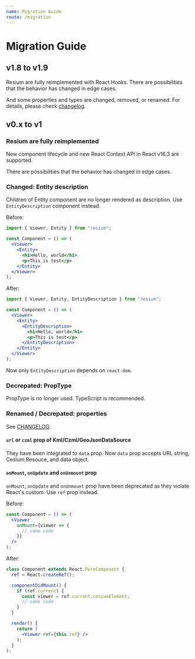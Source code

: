 ```yaml
---
name: Migration Guide
route: /migration
---
```


# Migration Guide

## v1.8 to v1.9

Resium are fully reimplemented with React Hooks. There are possibilities that the behavior has changed in edge cases.

And some properties and types are changed, removed, or renamed. For details, please check [changelog](https://github.com/darwin-education/resium/tree/master/CHANGELOG.md).

## v0.x to v1

### Resium are fully reimplemented

New component lifecycle and new React Context API in React v16.3 are supported.

There are possibilities that the behavior has changed in edge cases.

### Changed: Entity description

Children of Entity component are no longer rendered as description. Use `EntityDescription` component instead.

Before:

```jsx
import { Viewer, Entity } from "resium";

const Component = () => (
  <Viewer>
    <Entity>
      <h1>Hello, world</h1>
      <p>This is test</p>
    </Entity>
  </Viewer>
);
```

After:

```jsx
import { Viewer, Entity, EntityDescription } from "resium";

const Component = () => (
  <Viewer>
    <Entity>
      <EntityDescription>
        <h1>Hello, world</h1>
        <p>This is test</p>
      </EntityDescription>
    </Entity>
  </Viewer>
);
```

Now only `EntityDescription` depends on `react-dom`.

### Decrepated: PropType

PropType is no longer used. TypeScript is recommended.

### Renamed / Decrepated: properties

See [CHANGELOG](https://github.com/darwin-education/resium/tree/master/CHANGELOG.md).

#### `url` or `czml` prop of Kml/Czml/GeoJsonDataSource

They have been integrated to `data` prop. Now `data` prop accepts URL string, Cesium.Resouce, and data object.

#### `onMount`, `onUpdate` and `onUnmount` prop

`onMount`, `onUpdate` and `onUnmount` prop have been deprecated as they violate React's custom. Use `ref` prop instead.

Before:

```jsx
const Component = () => (
  <Viewer
    onMount={viewer => {
      // some code
    }}
  />
);
```

After:

```jsx
class Component extends React.PureComponent {
  ref = React.createRef();

  componentDidMount() {
    if (ref.current) {
      const viewer = ref.current.cesiumElement;
      // some code
    }
  }

  render() {
    return (
      <Viewer ref={this.ref} />
    );
  }
);
```
